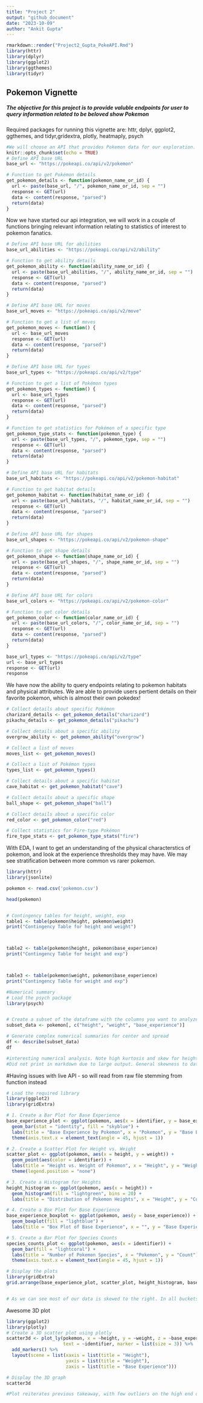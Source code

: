 ---
title: "Project 2"
output: "github_document"
date: "2023-10-09"
author: "Ankit Gupta"
---

```{r setup, include=FALSE}
rmarkdown::render("Project2_Gupta_PokeAPI.Rmd")
library(httr)
library(dplyr)
library(ggplot2)
library(ggthemes)
library(tidyr)
```

## Pokemon Vignette
##### The objective for this project is to provide valuble endpoints for user to query information related to be beloved show Pokemon


Required packages for running this vignette are: httr, dplyr, ggplot2, ggthemes, and tidyr,gridextra, plotly, heatmaply, psych
```{r startup, error = TRUE }
#We will choose an API that provides Pokemon data for our exploration. To accomplish this, we will use the Poke API, which offers comprehensive pokemon-related data.
knitr::opts_chunk$set(echo = TRUE)
# Define API base URL
base_url <- "https://pokeapi.co/api/v2/pokemon"

# Function to get Pokémon details
get_pokemon_details <- function(pokemon_name_or_id) {
  url <- paste(base_url, "/", pokemon_name_or_id, sep = "")
  response <- GET(url)
  data <- content(response, "parsed")
  return(data)
}

```

Now we have started our api integration, we will work in a couple of functions bringing relevant information relating to statistics of interest to pokemon fanatics.


```{r pre, error = TRUE }

# Define API base URL for abilities
base_url_abilities <- "https://pokeapi.co/api/v2/ability"

# Function to get ability details
get_pokemon_ability <- function(ability_name_or_id) {
  url <- paste(base_url_abilities, "/", ability_name_or_id, sep = "")
  response <- GET(url)
  data <- content(response, "parsed")
  return(data)
}

# Define API base URL for moves
base_url_moves <- "https://pokeapi.co/api/v2/move"

# Function to get a list of moves
get_pokemon_moves <- function() {
  url <- base_url_moves
  response <- GET(url)
  data <- content(response, "parsed")
  return(data)
}

# Define API base URL for types
base_url_types <- "https://pokeapi.co/api/v2/type"

# Function to get a list of Pokémon types
get_pokemon_types <- function() {
  url <- base_url_types
  response <- GET(url)
  data <- content(response, "parsed")
  return(data)
}

# Function to get statistics for Pokémon of a specific type
get_pokemon_type_stats <- function(pokemon_type) {
  url <- paste(base_url_types, "/", pokemon_type, sep = "")
  response <- GET(url)
  data <- content(response, "parsed")
  return(data)
}

# Define API base URL for habitats
base_url_habitats <- "https://pokeapi.co/api/v2/pokemon-habitat"

# Function to get habitat details
get_pokemon_habitat <- function(habitat_name_or_id) {
  url <- paste(base_url_habitats, "/", habitat_name_or_id, sep = "")
  response <- GET(url)
  data <- content(response, "parsed")
  return(data)
}

# Define API base URL for shapes
base_url_shapes <- "https://pokeapi.co/api/v2/pokemon-shape"

# Function to get shape details
get_pokemon_shape <- function(shape_name_or_id) {
  url <- paste(base_url_shapes, "/", shape_name_or_id, sep = "")
  response <- GET(url)
  data <- content(response, "parsed")
  return(data)
}

# Define API base URL for colors
base_url_colors <- "https://pokeapi.co/api/v2/pokemon-color"

# Function to get color details
get_pokemon_color <- function(color_name_or_id) {
  url <- paste(base_url_colors, "/", color_name_or_id, sep = "")
  response <- GET(url)
  data <- content(response, "parsed")
  return(data)
}

base_url_types <- "https://pokeapi.co/api/v2/type"
url <- base_url_types
response <- GET(url)
response
```

We have now the ability to query endpoints relating to pokemon habitats and physical attributes. We are able to provide users pertient details on their favorite pokemon, which is almost their own pokedex!

```{r post, error = TRUE }

# Collect details about specific Pokémon
charizard_details <- get_pokemon_details("charizard")
pikachu_details <- get_pokemon_details("pikachu")

# Collect details about a specific ability
overgrow_ability <- get_pokemon_ability("overgrow")

# Collect a list of moves
moves_list <- get_pokemon_moves()

# Collect a list of Pokémon types
types_list <- get_pokemon_types()

# Collect details about a specific habitat
cave_habitat <- get_pokemon_habitat("cave")

# Collect details about a specific shape
ball_shape <- get_pokemon_shape("ball")

# Collect details about a specific color
red_color <- get_pokemon_color("red")

# Collect statistics for Fire-type Pokémon
fire_type_stats <- get_pokemon_type_stats("fire")


```
With EDA, I want to get an understanding of the physical characterstics of pokemon, and look at the experience thresholds they may have. We may see stratification between more common vs rarer pokemon.
```{r viz, echo=TRUE, ERROR = TRUE}

library(httr)
library(jsonlite)

pokemon <- read.csv('pokemon.csv')

head(pokemon)


# Contingency tables for height, weight, exp
table1 <- table(pokemon$height, pokemon$weight)
print("Contingency Table for height and weight")



table2 <- table(pokemon$height, pokemon$base_experience)
print("Contingency Table for height and exp")



table3 <- table(pokemon$weight, pokemon$base_experience)
print("Contingency Table for weight and exp")

#Numerical summary
# Load the psych package
library(psych)


# Create a subset of the dataframe with the columns you want to analyze
subset_data <- pokemon[, c("height", "weight", "base_experience")]

# Generate complex numerical summaries for center and spread
df <- describe(subset_data)
df

#interesting numerical analysis. Note high kurtosis and skew for height variable
#Did not print in markdown due to large output. General skewness to data
```
#Having issues with live API - so will read from raw file stemming from function instead

```{r plotter, echo = TRUE}
# Load the required library
library(ggplot2)
library(gridExtra)

# 1. Create a Bar Plot for Base Experience
base_experience_plot <- ggplot(pokemon, aes(x = identifier, y = base_experience)) +
  geom_bar(stat = "identity", fill = "skyblue") +
  labs(title = "Base Experience by Pokemon", x = "Pokemon", y = "Base Experience") +
  theme(axis.text.x = element_text(angle = 45, hjust = 1))

# 2. Create a Scatter Plot for Height vs. Weight
scatter_plot <- ggplot(pokemon, aes(x = height, y = weight)) +
  geom_point(aes(color = identifier)) +
  labs(title = "Height vs. Weight of Pokemon", x = "Height", y = "Weight") +
  theme(legend.position = "none")

# 3. Create a Histogram for Heights
height_histogram <- ggplot(pokemon, aes(x = height)) +
  geom_histogram(fill = "lightgreen", bins = 20) +
  labs(title = "Distribution of Pokemon Heights", x = "Height", y = "Count")

# 4. Create a Box Plot for Base Experience
base_experience_boxplot <- ggplot(pokemon, aes(y = base_experience)) +
  geom_boxplot(fill = "lightblue") +
  labs(title = "Box Plot of Base Experience", x = "", y = "Base Experience")

# 5. Create a Bar Plot for Species Counts
species_counts_plot <- ggplot(pokemon, aes(x = identifier)) +
  geom_bar(fill = "lightcoral") +
  labs(title = "Number of Pokemon Species", x = "Pokemon", y = "Count") +
  theme(axis.text.x = element_text(angle = 45, hjust = 1))

# Display the plots
library(gridExtra)
grid.arrange(base_experience_plot, scatter_plot, height_histogram, base_experience_boxplot, species_counts_plot, ncol = 2)


# As we can see most of our data is skewed to the right. In all buckets (height, weight, experience), we see usual lower values with a few upward values present. This could be due to legendary pokemon which have great proportions and experience
```

Awesome 3D plot
```{r unique, echo = TRUE}
library(ggplot2)
library(plotly)
# Create a 3D scatter plot using plotly
scatter3d <- plot_ly(pokemon, x = ~height, y = ~weight, z = ~base_experience, color = ~identifier, 
                     text = ~identifier, marker = list(size = 3)) %>%
  add_markers() %>%
  layout(scene = list(xaxis = list(title = "Height"), 
                      yaxis = list(title = "Weight"), 
                      zaxis = list(title = "Base Experience")))

# Display the 3D graph
scatter3d

#Plot reiterates previous takeaway, with few outliers on the high end due to legendary status.
```